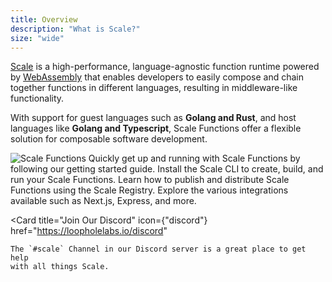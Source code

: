 ```yaml
---
title: Overview
description: "What is Scale?"
size: "wide"
---
```

[Scale](https://github.com/loopholelabs/scale) is a high-performance, language-agnostic function runtime powered by [WebAssembly](https://webassembly.org) that enables developers to
easily compose and chain together functions in different languages, resulting in middleware-like functionality.

With support for guest languages such as **Golang and Rust**, and host languages like **Golang and Typescript**, Scale Functions offer a
flexible solution for composable software development.

<img className="w-full pr-[128px]" src="/images/header.png" alt="Scale Functions" />

<CardGroup cols={2}>
    <Card
        title="Getting Started"
        icon={"timer"}
        href="/getting-started/quick-start"
    >
        Quickly get up and running with Scale Functions by following our getting started guide.
    </Card>
    <Card
        title="CLI"
        icon={"square-terminal"}
        href="/cli/overview"
    >
        Install the Scale CLI to create, build, and run your Scale Functions.
    </Card>
    <Card
        title="Registry"
        icon={"cloud"}
        href="/registry/overview">
        Learn how to publish and distribute Scale Functions using the Scale Registry.
    </Card>
    <Card
        title="Integrations"
        icon={"plug"}
        href="/languages/javascript-typescript/adapters/nextjs"
    >
        Explore the various integrations available such as Next.js, Express, and more.
    </Card>
</CardGroup>

<Card
    title="Join Our Discord"
    icon={"discord"}
    href="https://loopholelabs.io/discord"
>
    The `#scale` Channel in our Discord server is a great place to get help
    with all things Scale.
</Card>